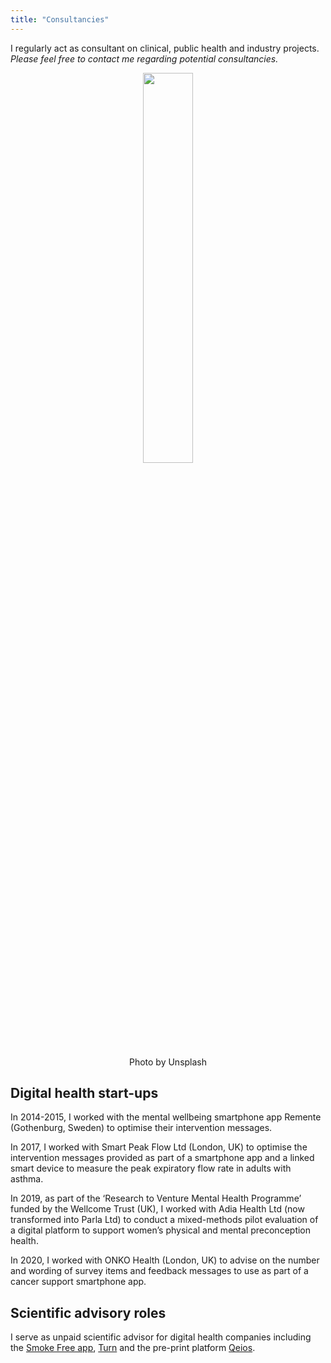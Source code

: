 ```yaml
---
title: "Consultancies"
---
```

I regularly act as consultant on clinical, public health and industry projects. *Please feel free to contact me regarding potential consultancies.*


<center>![](images/consultancy.jpg){width=40%}

<figcaption>Photo by Unsplash</figcaption></center>

## Digital health start-ups

In 2014-2015, I worked with the mental wellbeing smartphone app Remente (Gothenburg, Sweden) to optimise their intervention messages.

In 2017, I worked with Smart Peak Flow Ltd (London, UK) to optimise the intervention messages provided as part of a smartphone app and a linked smart device to measure the peak expiratory flow rate in adults with asthma.

In 2019, as part of the 'Research to Venture Mental Health Programme' funded by the Wellcome Trust (UK), I worked with Adia Health Ltd (now transformed into Parla Ltd) to conduct a mixed-methods pilot evaluation of a digital platform to support women's physical and mental preconception health.

In 2020, I worked with ONKO Health (London, UK) to advise on the number and wording of survey items and feedback messages to use as part of a cancer support smartphone app.

## Scientific advisory roles

I serve as unpaid scientific advisor for digital health companies including the <a href="https://smokefreeapp.com/">Smoke Free app</a>, <a href="https://www.turn.io/">Turn</a> and the pre-print platform <a href="https://www.qeios.com/teaser">Qeios</a>.

